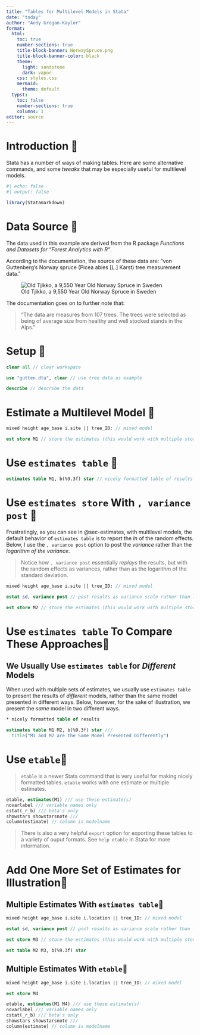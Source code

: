 ```yaml
---
title: "Tables for Multilevel Models in Stata"
date: "today"
author: "Andy Grogan-Kaylor"
format:
  html:
    toc: true
    number-sections: true
    title-block-banner: NorwaySpruce.png
    title-block-banner-color: black    
    theme:
      light: sandstone
      dark: vapor
    css: styles.css
    mermaid: 
      theme: default
  typst: 
    toc: false
    number-sections: true
    columns: 1
editor: source
---
```


# Introduction 🌲

Stata has a number of ways of making tables. Here are some alternative commands, and some *tweaks* that may be especially useful for multilevel models.

```r
#| echo: false
#| output: false

library(Statamarkdown)

```

# Data Source 🌲

The data used in this example are derived from the R package *Functions and Datasets for "Forest Analytics with R"*.

According to the documentation, the source of these data are: "von Guttenberg’s Norway spruce (Picea abies [L.] Karst) tree measurement data."

![Old Tjikko, a 9,550 Year Old Norway Spruce in Sweden](Old-Tjikko-Small.jpg)

The documentation goes on to further note that:

> "The data are measures from 107 trees. The trees were selected as being of average size from healthy and well stocked stands in the Alps."

# Setup 🌲

```stata

clear all // clear workspace

use "gutten.dta", clear // use tree data as example

describe // describe the data

```

# Estimate a Multilevel Model 🌲

```stata

mixed height age_base i.site || tree_ID: // mixed model

est store M1 // store the estimates (this would work with multiple stored estimates)

```

# Use `estimates table` 🌲 {#sec-estimates} 

```stata

estimates table M1, b(%9.3f) star // nicely formatted table of results

```

# Use `estimates store` With `, variance post` 🌲

Frustratingly, as you can see in @sec-estimates, with multilevel models, the default behavior of `estimates table` is to report the $ln$ of the random effects. Below, I use the `, variance post` option to post the *variance* rather than the *logarithm of the variance*.

> Notice how `, variance post` essentially *replays* the results, but with the random effects as variances, rather than as the logarithm of the standard deviation.

```stata

mixed height age_base i.site || tree_ID: // mixed model

estat sd, variance post // post results as variance scale rather than log scale

est store M2 // store the estimates (this would work with multiple stored estimates)

```

# Use `estimates table` To Compare These Approaches🌲

::: {.callout-warning}
## We Usually Use `estimates table` for *Different* Models

When used with multiple sets of estimates, we usually use `estimates table` to present the results of *different* models, rather than the same model presented in different ways. Below, however, for the sake of illustration, we present the *same* model in two different ways.
:::

```stata

* nicely formatted table of results

estimates table M1 M2, b(%9.3f) star ///
  title("M1 and M2 are the Same Model Presented Differently") 

```

# Use `etable`🌲

> `etable` is a newer Stata command that is very useful for making nicely formatted tables. `etable` works with one estimate or multiple estimates.

```stata

etable, estimates(M1) /// use these estimate(s)
novarlabel /// variable names only
cstat(_r_b) /// beta's only
showstars showstarsnote /// 
column(estimate) // column is modelname

```

> There is also a very helpful `export` option for exporting these tables to a variety of ouput formats. See `help etable` in Stata for more information. 

# Add One More Set of Estimates for Illustration🌲

## Multiple Estimates With `estimates table`🌲

```stata

mixed height age_base i.site i.location || tree_ID: // mixed model

estat sd, variance post // post results as variance scale rather than log scale

est store M3 // store the estimates (this would work with multiple stored estimates)

est table M2 M3, b(%9.3f) star 

```

## Multiple Estimates With `etable`🌲

```stata

mixed height age_base i.site i.location || tree_ID: // mixed model

est store M4

etable, estimates(M1 M4) /// use these estimate(s)
novarlabel /// variable names only
cstat(_r_b) /// beta's only
showstars showstarsnote /// 
column(estimate) // column is modelname


```




